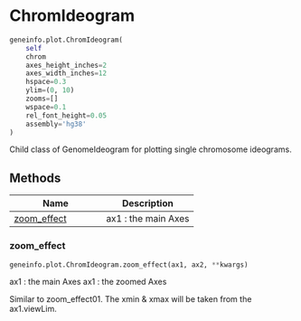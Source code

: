 # ChromIdeogram { #geneinfo.plot.ChromIdeogram }

```python
geneinfo.plot.ChromIdeogram(
    self
    chrom
    axes_height_inches=2
    axes_width_inches=12
    hspace=0.3
    ylim=(0, 10)
    zooms=[]
    wspace=0.1
    rel_font_height=0.05
    assembly='hg38'
)
```

Child class of GenomeIdeogram for plotting single chromosome ideograms.

## Methods

| Name | Description |
| --- | --- |
| [zoom_effect](#geneinfo.plot.ChromIdeogram.zoom_effect) | ax1 : the main Axes |

### zoom_effect { #geneinfo.plot.ChromIdeogram.zoom_effect }

```python
geneinfo.plot.ChromIdeogram.zoom_effect(ax1, ax2, **kwargs)
```

ax1 : the main Axes
ax1 : the zoomed Axes

Similar to zoom_effect01.  The xmin & xmax will be taken from the
ax1.viewLim.